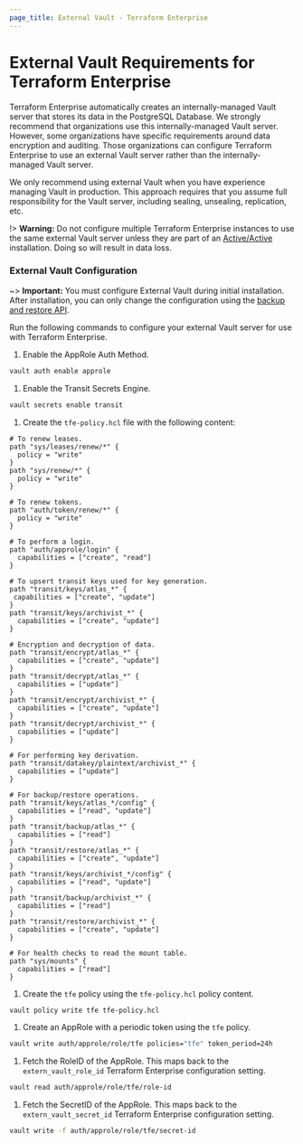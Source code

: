 ```yaml
---
page_title: External Vault - Terraform Enterprise
---
```


# External Vault Requirements for Terraform Enterprise

Terraform Enterprise automatically creates an internally-managed Vault server
that stores its data in the PostgreSQL Database. We strongly recommend that
organizations use this internally-managed Vault server. However, some
organizations have specific requirements around data encryption and auditing.
Those organizations can configure Terraform Enterprise to use an external Vault
server rather than the internally-managed Vault server.

We only recommend using external Vault when you have experience managing Vault
in production. This approach requires that you assume full responsibility for
the Vault server, including sealing, unsealing, replication, etc.

!> **Warning:** Do not configure multiple Terraform Enterprise instances to use the same external Vault server unless they are part of an [Active/Active](/enterprise/install/automated/active-active) installation. Doing so will result in data loss.

### External Vault Configuration

~> **Important:** You must configure External Vault during initial installation. After installation, you can only change the configuration using the [backup and restore API](/enterprise/admin/infrastructure/backup-restore).

Run the following commands to configure your external Vault server for use with
Terraform Enterprise.

1. Enable the AppRole Auth Method.

  ```sh
  vault auth enable approle
  ```

1. Enable the Transit Secrets Engine.

  ```sh
  vault secrets enable transit
  ```

1. Create the `tfe-policy.hcl` file with the following content:

  ```hcl
  # To renew leases.
  path "sys/leases/renew/*" {
    policy = "write"
  }
  path "sys/renew/*" {
    policy = "write"
  }

  # To renew tokens.
  path "auth/token/renew/*" {
    policy = "write"
  }

  # To perform a login.
  path "auth/approle/login" {
    capabilities = ["create", "read"]
  }

  # To upsert transit keys used for key generation.
  path "transit/keys/atlas_*" {
   capabilities = ["create", "update"]
  }
  path "transit/keys/archivist_*" {
    capabilities = ["create", "update"]
  }

  # Encryption and decryption of data.
  path "transit/encrypt/atlas_*" {
    capabilities = ["create", "update"]
  }
  path "transit/decrypt/atlas_*" {
    capabilities = ["update"]
  }
  path "transit/encrypt/archivist_*" {
    capabilities = ["create", "update"]
  }
  path "transit/decrypt/archivist_*" {
    capabilities = ["update"]
  }

  # For performing key derivation.
  path "transit/datakey/plaintext/archivist_*" {
    capabilities = ["update"]
  }

  # For backup/restore operations.
  path "transit/keys/atlas_*/config" {
    capabilities = ["read", "update"]
  }
  path "transit/backup/atlas_*" {
    capabilities = ["read"]
  }
  path "transit/restore/atlas_*" {
    capabilities = ["create", "update"]
  }
  path "transit/keys/archivist_*/config" {
    capabilities = ["read", "update"]
  }
  path "transit/backup/archivist_*" {
    capabilities = ["read"]
  }
  path "transit/restore/archivist_*" {
    capabilities = ["create", "update"]
  }

  # For health checks to read the mount table.
  path "sys/mounts" {
    capabilities = ["read"]
  }
  ```

1. Create the `tfe` policy using the `tfe-policy.hcl` policy content.

  ```sh
  vault policy write tfe tfe-policy.hcl
  ```

1. Create an AppRole with a periodic token using the `tfe` policy.

  ```sh
  vault write auth/approle/role/tfe policies="tfe" token_period=24h
  ```

1. Fetch the RoleID of the AppRole. This maps back to the `extern_vault_role_id` Terraform Enterprise configuration setting.

  ```sh
  vault read auth/approle/role/tfe/role-id
  ```

1. Fetch the SecretID of the AppRole. This maps back to the `extern_vault_secret_id` Terraform Enterprise configuration setting.

  ```sh
  vault write -f auth/approle/role/tfe/secret-id
  ```
